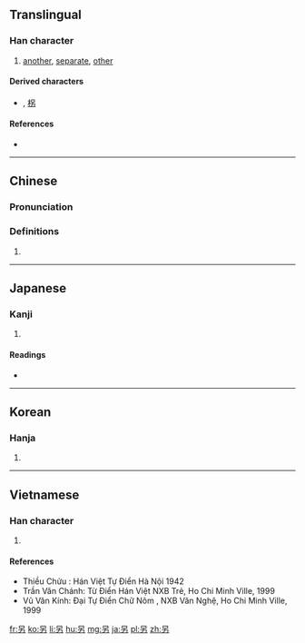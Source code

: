 {{also|叧|加|叻}}
==Translingual==

===Han character===
{{Han char|rn=30|rad=口|as=02|sn=5|four=6042<sub>7</sub>|canj=口大尸 (RKS)|ids=⿱口力}}

# [[another]], [[separate]], [[other]]

====Derived characters====
* {{lang|und|sc=Hani|[[拐]]}},<!-- Japanese form slightly simplified --> [[柺]]

====References====
* {{Han ref|kx=0172.010|dkj=03235|dj=0382.030|hdz=10574.050|uh=53E6|ud=21478|bh=A574|bd=42356}}

----

==Chinese==
{{zh-forms}}

===Pronunciation===
{{zh-pron
|m=lìng
|c=ling6
|mc=
|oc=y
|ma=Zh-lìng.ogg
|cat=det
}}

===Definitions===
# {{rfdef|lang=zh}}

----

==Japanese==

===Kanji===
{{ja-kanji|grade=|rs=口02}}

# {{defn|lang=ja|sort=口02}}

====Readings====
* {{ja-readings|on=[[れい]] (rei), [[りゃう]] (ryau)|kun=[[わかれる]] (wakareru), [[さく]] (saku), [[べつの]] (betsuno), [[べつに]] (betsuni)}}

----

==Korean==

===Hanja===
{{ko-hanja|hangeul=령|rv=ryeong|mr=ryŏng}}

# {{defn|lang=ko|sort=口02}}

----

==Vietnamese==

===Han character===
{{vi-hantu|[[lánh]], [[lính]], [[liếng]], [[tránh]]|rs=口02}}

# {{defn|lang=vi|sort=口02}}

====References====
* Thiều Chửu : Hán Việt Tự Điển  Hà Nội 1942
* Trần Văn Chánh: Từ Điển Hán Việt NXB Trẻ, Ho Chi Minh Ville, 1999
* Vũ Văn Kính: Đại Tự Điển Chữ Nôm , NXB Văn Nghệ, Ho Chi Minh Ville, 1999

[[fr:另]]
[[ko:另]]
[[li:另]]
[[hu:另]]
[[mg:另]]
[[ja:另]]
[[pl:另]]
[[zh:另]]